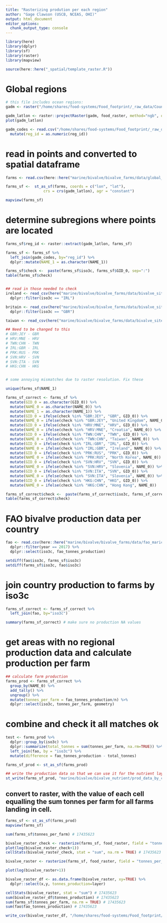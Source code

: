 ```yaml
---
title: "Rasterizing prodution per each region"
author: "Gage Clawson (USCB, NCEAS, OHI)"
output: html_document
editor_options: 
  chunk_output_type: console
---
```




```r

library(here)
library(dplyr)
library(sf)
library(raster)
library(mapview)

source(here::here("_spatial/template_raster.R"))


```


# Global regions

```r

# this file includes ocean regions:
gadm <- raster("/home/shares/food-systems/Food_footprint/_raw_data/Country_regions/gadm36mol_pyfill_10km.tif")

gadm_latlon <- raster::projectRaster(gadm, food_raster, method="ngb", over=TRUE)
plot(gadm_latlon)

gadm_codes <- read.csv("/home/shares/food-systems/Food_footprint/_raw_data/Country_regions/gadm_reg_codes.csv") %>% 
  mutate(reg_id = as.numeric(reg_id))

```

# read in points and converted to spatial dataframe
```r

farms <- read.csv(here::here("marine/bivalve/bivalve_farms/data/global_bivalve_farm_lat_lon.csv"))

farms_sf <-  st_as_sf(farms, coords = c("lon", "lat"), 
                 crs = crs(gadm_latlon), agr = "constant")

mapview(farms_sf)
```


# determine subregions where points are located

```r

farms_sf$reg_id <- raster::extract(gadm_latlon, farms_sf) 

farms_sf <- farms_sf %>%
  left_join(gadm_codes, by="reg_id") %>%
  dplyr::mutate(NAME_1 = as.character(NAME_1))

farms_sf$check <-  paste(farms_sf$iso3c, farms_sf$GID_0, sep=":")
table(farms_sf$check)


## read in those needed to check 
ireland <- read_csv(here("marine/bivalve/bivalve_farms/data/bivalve_sites/farms_IRL_BGR_NOR_NLD_ITA_GRC.csv")) %>%
  dplyr::filter(iso3c == "IRL")

britain <- read_csv(here("marine/bivalve/bivalve_farms/data/bivalve_sites/ASC_bivalve_farm_lat_lon.csv")) %>%
  dplyr::filter(iso3c == "GBR")

taiwan <- read_csv(here("marine/bivalve/bivalve_farms/data/bivalve_sites/farms_twn.csv")) 

## Need to be changed to this 
# GBR:JEY - GBR
# HRV:MNE - HRV
# TWN:CHN - TWN
# IRL:GBR - IRL
# PRK:RUS - PRK
# SVN:HRV - SVN
# SVN:ITA - SVN
# HKG:CHN - HKG


# some annoying mismatches due to raster resolution. Fix these

unique(farms_sf$NAME_1)

farms_sf_correct <- farms_sf %>%
  mutate(GID_0 = as.character(GID_0)) %>%
  mutate(NAME_0 = as.character(NAME_0)) %>%
  mutate(NAME_1 = as.character(NAME_1)) %>%
  mutate(GID_0 = ifelse(check %in% "GBR:JEY", "GBR", GID_0)) %>%
  mutate(NAME_0 = ifelse(check %in% "GBR:JEY", "United Kingdom", NAME_0)) %>%
  mutate(GID_0 = ifelse(check %in% "HRV:MNE", "HRV", GID_0)) %>%
  mutate(NAME_0 = ifelse(check %in% "HRV:MNE", "Croatia", NAME_0)) %>%
  mutate(GID_0 = ifelse(check %in% "TWN:CHN", "TWN", GID_0)) %>%
  mutate(NAME_0 = ifelse(check %in% "TWN:CHN", "Taiwan", NAME_0)) %>%
  mutate(GID_0 = ifelse(check %in% "IRL:GBR", "IRL", GID_0)) %>%
  mutate(NAME_0 = ifelse(check %in% "IRL:GBR", "Ireland", NAME_0)) %>%
  mutate(GID_0 = ifelse(check %in% "PRK:RUS", "PRK", GID_0)) %>%
  mutate(NAME_0 = ifelse(check %in% "PRK:RUS", "North Korea", NAME_0)) %>%
  mutate(GID_0 = ifelse(check %in% "SVN:HRV", "SVN", GID_0)) %>%
  mutate(NAME_0 = ifelse(check %in% "SVN:HRV", "Slovenia", NAME_0)) %>%
  mutate(GID_0 = ifelse(check %in% "SVN:ITA", "SVN", GID_0)) %>%
  mutate(NAME_0 = ifelse(check %in% "SVN:ITA", "Slovenia", NAME_0)) %>%
  mutate(GID_0 = ifelse(check %in% "HKG:CHN", "HKG", GID_0)) %>%
  mutate(NAME_0 = ifelse(check %in% "HKG:CHN", "Hong Kong", NAME_0))

farms_sf_correct$check <-  paste(farms_sf_correct$iso3c, farms_sf_correct$GID_0, sep=":")
table(farms_sf_correct$check)

```


# FAO bivalve production data per country
```r

fao <- read.csv(here::here("marine/bivalve/bivalve_farms/data/fao_mariculture_bivalve.csv")) %>%
  dplyr::filter(year == 2017) %>%
  dplyr::select(iso3c, fao_tonnes_production)

setdiff(fao$iso3c, farms_sf$iso3c)
setdiff(farms_sf$iso3c, fao$iso3c)

```


# join country production to farms by iso3c

```r

farms_sf_correct <- farms_sf_correct %>%
  left_join(fao, by="iso3c")

summary(farms_sf_correct) # make sure no production NA values

```


# get areas with no regional production data and calculate production per farm

```r

## calculate farm production
farms_prod <- farms_sf_correct %>%
  group_by(NAME_0) %>%
  add_tally() %>%
  ungroup() %>%
  mutate(tonnes_per_farm = fao_tonnes_production/n) %>%
  dplyr::select(iso3c, tonnes_per_farm, geometry)

```

# combine and check it all matches ok

```r

test <- farms_prod %>%
  dplyr::group_by(iso3c) %>%
  dplyr::summarize(total_tonnes = sum(tonnes_per_farm, na.rm=TRUE)) %>%
  left_join(fao, by = "iso3c") %>%
  mutate(difference = fao_tonnes_production - total_tonnes)

farms_sf_prod <- st_as_sf(farms_prod)

## write the production data so that we can use it for the nutrient layer. 
st_write(farms_sf_prod, "marine/bivalve/bivalve_nutrient/prod_data_by_cell_iso3c.shp")

```

## convert to raster, with the value of each cell equalling the sum tonnes per farm for all farms landing in cell.

```r

farms_sf <- st_as_sf(farms_prod)
mapview(farms_sf)

sum(farms_sf$tonnes_per_farm) # 17435623

bivalve_raster_check <- rasterize(farms_sf, food_raster, field = "tonnes_per_farm", fun=sum)
plot(log(bivalve_raster_check+1))
cellStats(bivalve_raster_check, stat = "sum", na.rm = TRUE) # 17435623

bivalve_raster <- rasterize(farms_sf, food_raster, field = "tonnes_per_farm", fun=sum, background=0)

plot(log(bivalve_raster+1))

bivalve_raster_df <- as.data.frame(bivalve_raster, xy=TRUE) %>%
  dplyr::select(x,y, tonnes_production=layer)

cellStats(bivalve_raster, stat = "sum") # 17435623
sum(bivalve_raster_df$tonnes_production) # 17435623
sum(farms_sf$tonnes_per_farm, na.rm = TRUE) # 17435623
sum(fao$fao_tonnes_production) # 17435623

write_csv(bivalve_raster_df, "/home/shares/food-systems/Food_footprint/all_food_systems/dataprep/aquaculture/marine/bivalve/bivalve_farm.csv")

```
